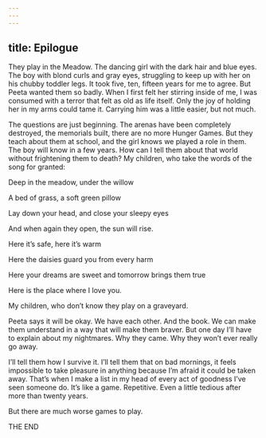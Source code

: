 ```yaml
---
---
---
```

title: Epilogue
---

They play in the Meadow. The dancing girl with the dark hair and blue eyes. The boy with blond curls and gray eyes, struggling to keep up with her on his chubby toddler legs. It took five, ten, fifteen years for me to agree. But Peeta wanted them so badly. When I first felt her stirring inside of me, I was consumed with a terror that felt as old as life itself. Only the joy of holding her in my arms could tame it. Carrying him was a little easier, but not much.

The questions are just beginning. The arenas have been completely destroyed, the memorials built, there are no more Hunger Games. But they teach about them at school, and the girl knows we played a role in them. The boy will know in a few years. How can I tell them about that world without frightening them to death? My children, who take the words of the song for granted:

Deep in the meadow, under the willow

A bed of grass, a soft green pillow

Lay down your head, and close your sleepy eyes

And when again they open, the sun will rise.

Here it’s safe, here it’s warm

Here the daisies guard you from every harm

Here your dreams are sweet and tomorrow brings them true

Here is the place where I love you.

My children, who don’t know they play on a graveyard.

Peeta says it will be okay. We have each other. And the book. We can make them understand in a way that will make them braver. But one day I’ll have to explain about my nightmares. Why they came. Why they won’t ever really go away.

I’ll tell them how I survive it. I’ll tell them that on bad mornings, it feels impossible to take pleasure in anything because I’m afraid it could be taken away. That’s when I make a list in my head of every act of goodness I’ve seen someone do. It’s like a game. Repetitive. Even a little tedious after more than twenty years.

But there are much worse games to play.

THE END

